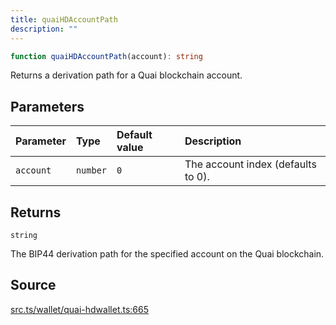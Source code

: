 ```yaml
---
title: quaiHDAccountPath
description: ""
---
```


```ts
function quaiHDAccountPath(account): string
```

Returns a derivation path for a Quai blockchain account.

## Parameters

| Parameter | Type | Default value | Description |
| :------ | :------ | :------ | :------ |
| `account` | `number` | `0` | The account index (defaults to 0). |

## Returns

`string`

The BIP44 derivation path for the specified account on the Quai blockchain.

## Source

[src.ts/wallet/quai-hdwallet.ts:665](https://github.com/dominant-strategies/quais-6.js/blob/3f482dd134064d41657ff7dc9ba8162f741c9c83/src.ts/wallet/quai-hdwallet.ts#L665)

